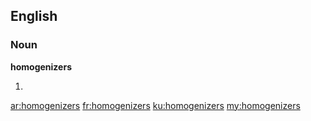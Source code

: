 ==English==

===Noun===
'''homogenizers'''

# {{plural of|homogenizer}}

[[ar:homogenizers]]
[[fr:homogenizers]]
[[ku:homogenizers]]
[[my:homogenizers]]